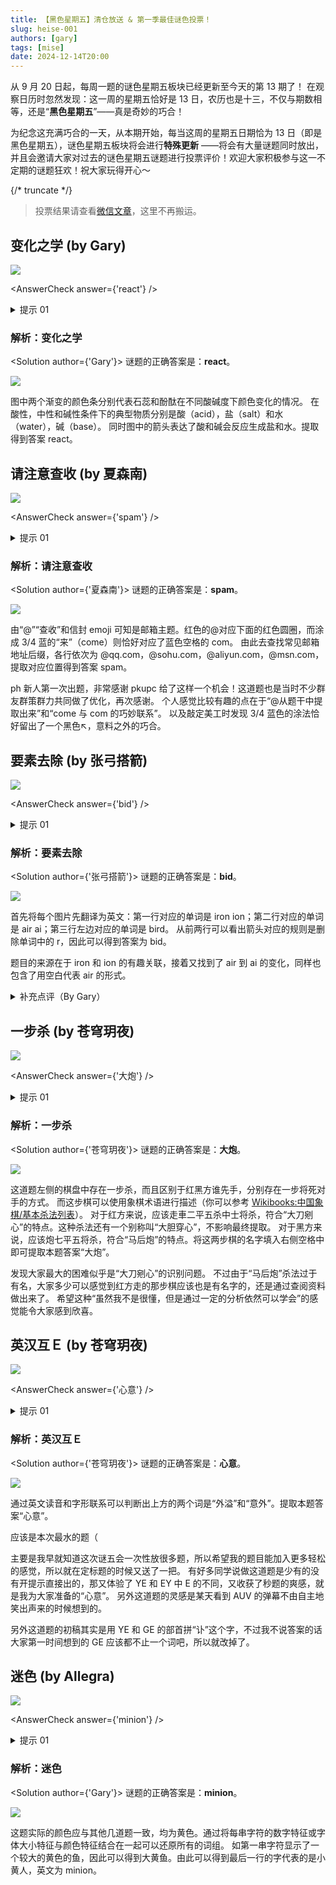 ```yaml
---
title: 【黑色星期五】清仓放送 & 第一季最佳谜色投票！
slug: heise-001
authors: [gary]
tags: [mise]
date: 2024-12-14T20:00
---
```


从 9 月 20 日起，每周一题的谜色星期五板块已经更新至今天的第 13 期了！
在观察日历时忽然发现：这一周的星期五恰好是 13 日，农历也是十三，不仅与期数相等，还是“**黑色星期五**”——真是奇妙的巧合！

为纪念这充满巧合的一天，从本期开始，每当这周的星期五日期恰为 13 日（即是黑色星期五），谜色星期五板块将会进行**特殊更新**
——将会有大量谜题同时放出，并且会邀请大家对过去的谜色星期五谜题进行投票评价！欢迎大家积极参与这一不定期的谜题狂欢！祝大家玩得开心～

{/* truncate */}

> 投票结果请查看[微信文章](https://mp.weixin.qq.com/s/FBfCnEFvfH4698bbcdviHA)，这里不再搬运。

## 变化之学 (by Gary)

![](./heise-001.assets/heise-001-1.webp)

<AnswerCheck answer={'react'} />

<details>
    <summary>提示 01</summary>

    观察两个渐变的颜色条，现实中什么物质在什么条件变化下会显示这些颜色？

</details>

### 解析：变化之学

<Solution author={'Gary'}>
谜题的正确答案是：**react**。

![](./heise-001.assets/heise-001-1-sol.webp)

图中两个渐变的颜色条分别代表石蕊和酚酞在不同酸碱度下颜色变化的情况。
在酸性，中性和碱性条件下的典型物质分别是酸（acid），盐（salt）和水（water），碱（base）。
同时图中的箭头表达了酸和碱会反应生成盐和水。提取得到答案 react。

</Solution>

## 请注意查收 (by 夏森南)

![](./heise-001.assets/heise-001-2.webp)

<AnswerCheck answer={'spam'} />

<details>
    <summary>提示 01</summary>

    注意观察题干中的符号和颜色，以及它们与填空部分的对应，这暗示了各行其实都属于一类常见的后缀格式。

</details>

### 解析：请注意查收

<Solution author={'夏森南'}>
谜题的正确答案是：**spam**。

![](./heise-001.assets/heise-001-2-sol.webp)

由“@”“查收”和信封 emoji 可知是邮箱主题。红色的@对应下面的红色圆圈，而涂成 3/4 蓝的“来”（come）则恰好对应了蓝色空格的 com。
由此去查找常见邮箱地址后缀，各行依次为 \@qq.com，\@sohu.com，\@aliyun.com，\@msn.com，提取对应位置得到答案 spam。

ph 新人第一次出题，非常感谢 pkupc 给了这样一个机会！这道题也是当时不少群友群策群力共同做了优化，再次感谢。
个人感觉比较有趣的点在于“\@从题干中提取出来”和“come 与 com 的巧妙联系”。
以及敲定美工时发现 3/4 蓝色的涂法恰好留出了一个黑色↖，意料之外的巧合。

</Solution>

## 要素去除 (by 张弓搭箭)

![](./heise-001.assets/heise-001-3.webp)

<AnswerCheck answer={'bid'} />

<details>
    <summary>提示 01</summary>

    第一行右侧的单词是 ion，第二行左侧的单词是 air。

</details>

### 解析：要素去除

<Solution author={'张弓搭箭'}>
谜题的正确答案是：**bid**。

![](./heise-001.assets/heise-001-3-sol.svg)

首先将每个图片先翻译为英文：第一行对应的单词是 iron ion；第二行对应的单词是 air ai；第三行左边对应的单词是 bird。
从前两行可以看出箭头对应的规则是删除单词中的 r，因此可以得到答案为 bid。

题目的来源在于 iron 和 ion 的有趣关联，接着又找到了 air 到 ai 的变化，同样也包含了用空白代表 air 的形式。

</Solution>

<details>
    <summary>补充点评（By Gary）</summary>

    这题的答案示例“nor”实际上暗示了本题需要去除 r。
    可以注意到谜色星期五的所有答案示例均会提示该题的语言以及字数特征，有时示例会和题目或答案息息相关，大家在做题时可以多加留意。

</details>

## 一步杀 (by 苍穹玥夜)

![](./heise-001.assets/heise-001-4.webp)

<AnswerCheck answer={'大炮'} />

<details>
    <summary>提示 01</summary>

    现在黑红双方都只需要一步棋就可以获得将死对面，而要走的那步棋是有名字的。

</details>

### 解析：一步杀

<Solution author={'苍穹玥夜'}>
谜题的正确答案是：**大炮**。

![](./heise-001.assets/heise-001-4-sol.webp)

这道题左侧的棋盘中存在一步杀，而且区别于红黑方谁先手，分别存在一步将死对手的方式。
而这步棋可以使用象棋术语进行描述（你可以参考 [Wikibooks:中国象棋/基本杀法列表](https://zh.wikibooks.org/wiki/%E4%B8%AD%E5%9C%8B%E8%B1%A1%E6%A3%8B/%E5%9F%BA%E6%9C%AC%E6%AE%BA%E6%B3%95%E5%88%97%E8%A1%A8)）。
对于红方来说，应该走車二平五杀中士将杀，符合“大刀剜心”的特点。这种杀法还有一个别称叫“大胆穿心”，不影响最终提取。
对于黑方来说，应该炮七平五将杀，符合“马后炮”的特点。将这两步棋的名字填入右侧空格中即可提取本题答案“大炮”。

发现大家最大的困难似乎是“大刀剜心”的识别问题。
不过由于“马后炮”杀法过于有名，大家多少可以感觉到红方走的那步棋应该也是有名字的，还是通过查阅资料做出来了。
希望这种“虽然我不是很懂，但是通过一定的分析依然可以学会”的感觉能令大家感到欣喜。

</Solution>

## 英汉互Ｅ (by 苍穹玥夜)

![](./heise-001.assets/heise-001-5.webp)

<AnswerCheck answer={'心意'} />

<details>
    <summary>提示 01</summary>

    试试看念一下题目中的4个字母。

</details>

### 解析：英汉互Ｅ

<Solution author={'苍穹玥夜'}>
谜题的正确答案是：**心意**。

![](./heise-001.assets/heise-001-5-sol.webp)

通过英文读音和字形联系可以判断出上方的两个词是“外溢”和“意外”。提取本题答案“心意”。

应该是本次最水的题（

主要是我早就知道这次谜五会一次性放很多题，所以希望我的题目能加入更多轻松的感觉，所以就在定标题的时候又送了一把。
有好多同学说做这道题是少有的没有开提示直接出的，那又体验了 YE 和 EY 中 E 的不同，又收获了秒题的爽感，就是我为大家准备的“心意”。
另外这道题的灵感是某天看到 AUV 的弹幕不由自主地笑出声来的时候想到的。

另外这道题的初稿其实是用 YE 和 GE 的部首拼“讣”这个字，不过我不说答案的话大家第一时间想到的 GE 应该都不止一个词吧，所以就改掉了。

</Solution>

## 迷色 (by Allegra)

![](./heise-001.assets/heise-001-6.webp)

<AnswerCheck answer={'minion'} />

<details>
    <summary>提示 01</summary>

    你需要结合上下文将本题还原为原本的颜色，并结合文本的形态上的特征做出推理。

</details>

### 解析：迷色

<Solution author={'Gary'}>
谜题的正确答案是：**minion**。

![](./heise-001.assets/heise-001-6-sol.webp)

这题实际的颜色应与其他几道题一致，均为黄色。通过将每串字符的数字特征或字体大小特征与颜色特征结合在一起可以还原所有的词组。
如第一串字符显示了一个较大的黄色的鱼，因此可以得到大黄鱼。由此可以得到最后一行的字代表的是小黄人，英文为 minion。

</Solution>
